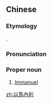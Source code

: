 ==Chinese==
{{zh-forms|s=以马内利|gloss=-}}

===Etymology===
{{bor|zh|hbo|עִמָּנוּאֵל|tr='imánuel}}.

===Pronunciation===
{{zh-pron
|m=Yǐmǎnèilì
|c=ji5 maa5 noi6 lei6
|h=pfs=Yî-mâ-nui-li
|mn=Í-má-lōe-lī
|cat=pn
}}

===Proper noun===
{{zh-proper noun}}

# {{lb|zh|Christianity}} [[Immanuel]]

[[zh:以馬內利]]